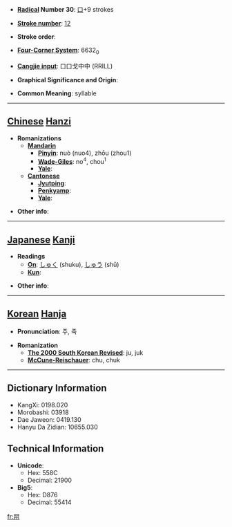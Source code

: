 * '''[[Wiktionary:Chinese radical index| Radical]] Number 30''': [[Wiktionary:Chinese radical index 口|口]]+9 strokes

* '''[[Wiktionary:Chinese total strokes index|Stroke number]]''': [[Wiktionary:Chinese total strokes index 12|12]]

* '''Stroke order''': 

* '''[[Wiktionary:Chinese four corner index|Four-Corner System]]''': 6632<sub>0</sub>

* '''[[Wiktionary:Chinese Cangjie index|Cangjie input]]''': 口口戈中中 (RRILL)

* '''Graphical Significance and Origin''': 

* '''Common Meaning''': syllable

----

== [[Chinese]] [[Hanzi]] ==

* '''Romanizations'''
** '''[[Mandarin]]'''
*** '''[[Pinyin]]''': nuò (nuo4), zhōu (zhou1)
*** '''[[Wade-Giles]]''': no<sup>4</sup>, chou<sup>1</sup>
*** '''[[Yale]]''': 
** '''[[Cantonese]]'''
*** '''[[Jyutping]]''':
*** '''[[Penkyamp]]''': 
*** '''[[Yale]]''': 

* '''Other info''': 

----

== [[Japanese]] [[Kanji]] ==

* '''Readings'''
** '''[[On]]''': [[しゅく]] (shuku), [[しゅう]] (shū)
** '''[[Kun]]''': 

* '''Other info''':  

----

== [[Korean]] [[Hanja]] ==

* '''Pronunciation''': 주, 죽

* '''Romanization'''
** '''[[The 2000 South Korean Revised Romanization|The 2000 South Korean Revised]]''': ju, juk
** '''[[McCune-Reischauer]]''': chu, chuk

----

== Dictionary Information ==

* KangXi: 0198.020
* Morobashi: 03918
* Dae Jaweon: 0419.130
* Hanyu Da Zidian: 10655.030

== Technical Information ==

* '''Unicode''':
** Hex: 558C
** Decimal: 21900
* '''Big5''':
** Hex: D876
** Decimal: 55414

[[fr:喌]]